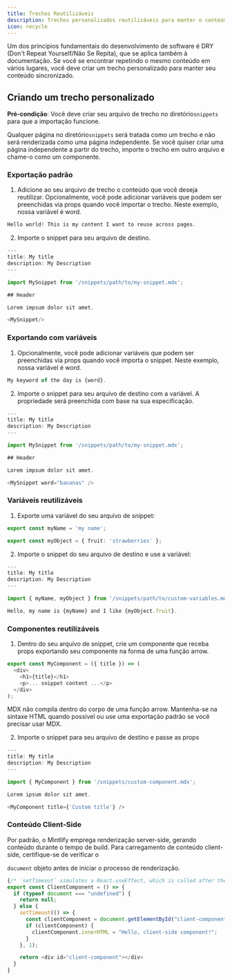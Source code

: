 ```yaml
---
title: Trechos Reutilizáveis
description: Trechos personalizados reutilizáveis para manter o conteúdo sincronizado
icon: recycle
---
```


Um dos princípios fundamentais do desenvolvimento de software é DRY (Don't Repeat Yourself/Não Se Repita), que se aplica também à documentação. Se você se encontrar repetindo o mesmo conteúdo em vários lugares, você deve criar um trecho personalizado para manter seu conteúdo sincronizado.

## Criando um trecho personalizado

**Pré-condição**: Você deve criar seu arquivo de trecho no diretório`snippets` para que a importação funcione.

Qualquer página no diretório`snippets` será tratada como um trecho e não será renderizada como uma página independente. Se você quiser criar uma página independente a partir do trecho, importe o trecho em outro arquivo e chame-o como um componente.

### Exportação padrão

1. Adicione ao seu arquivo de trecho o conteúdo que você deseja reutilizar. Opcionalmente, você pode adicionar variáveis que podem ser preenchidas via props quando você importar o trecho. Neste exemplo, nossa variável é word.

```typescript snippets/my-snippet.mdx
Hello world! This is my content I want to reuse across pages. 
```

2. Importe o snippet para seu arquivo de destino.

```typescript destination-file.mdx
---
title: My title
description: My Description
---

import MySnippet from '/snippets/path/to/my-snippet.mdx';

## Header

Lorem impsum dolor sit amet.

<MySnippet/>

```

### Exportando com variáveis

1. Opcionalmente, você pode adicionar variáveis que podem ser preenchidas via props quando você importa o snippet. Neste exemplo, nossa variável é word.

```typescript snippets/my-snippet.mdx
My keyword of the day is {word}.
```

2. Importe o snippet para seu arquivo de destino com a variável. A propriedade será preenchida com base na sua especificação.

```typescript destination-file.mdx
---
title: My title
description: My Description
---

import MySnippet from '/snippets/path/to/my-snippet.mdx';

## Header

Lorem impsum dolor sit amet.

<MySnippet word="bananas" />

```

### Variáveis reutilizáveis

1. Exporte uma variável do seu arquivo de snippet:

```typescript snippets/path/to/custom-variables.mdx
export const myName = 'my name';

export const myObject = { fruit: 'strawberries' };
```

2. Importe o snippet do seu arquivo de destino e use a variável:

```typescript destination-file.mdx
---
title: My title
description: My Description
---

import { myName, myObject } from '/snippets/path/to/custom-variables.mdx';

Hello, my name is {myName} and I like {myObject.fruit}.
```

### Componentes reutilizáveis

1. Dentro do seu arquivo de snippet, crie um componente que receba props exportando seu componente na forma de uma função arrow.

```typescript snippets/custom-component.mdx
export const MyComponent = ({ title }) => (
  <div>
    <h1>{title}</h1>
    <p>... snippet content ...</p>
  </div>
);
```

<Warning>
  MDX não compila dentro do corpo de uma função arrow. Mantenha-se na sintaxe HTML quando possível ou use uma exportação padrão se você precisar usar MDX.
</Warning>

2. Importe o snippet para seu arquivo de destino e passe as props

```typescript destination-file.mdx
---
title: My title
description: My Description
---

import { MyComponent } from '/snippets/custom-component.mdx';

Lorem ipsum dolor sit amet.

<MyComponent title={'Custom title'} />
```

### Conteúdo Client-Side

Por padrão, o Mintlify emprega renderização server-side, gerando conteúdo durante o tempo de build. Para carregamento de conteúdo client-side, certifique-se de verificar o

`document` objeto antes de iniciar o processo de renderização.

```typescript snippets/client-component.mdx
{/* `setTimeout` simulates a React.useEffect, which is called after the component is mounted. */}
export const ClientComponent = () => {
  if (typeof document === "undefined") {
    return null;
  } else {
    setTimeout(() => {
      const clientComponent = document.getElementById("client-component");
      if (clientComponent) {
        clientComponent.innerHTML = "Hello, client-side component!";
      }
    }, 1);

    return <div id="client-component"></div>
  }
}
```
